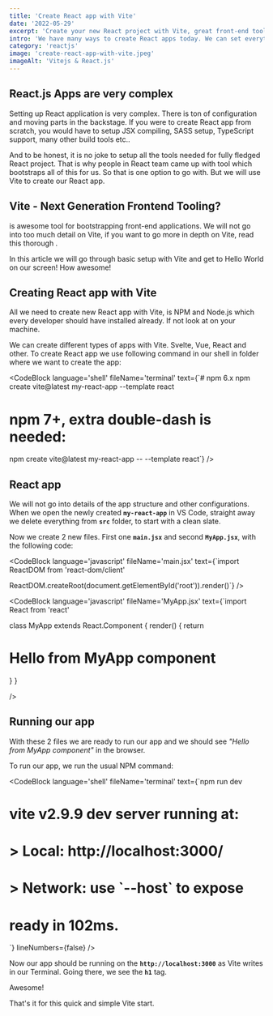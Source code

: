 ```yaml
---
title: 'Create React app with Vite'
date: '2022-05-29'
excerpt: 'Create your new React project with Vite, great front-end tooling application. Vite has many handy features that enable us smooth front-end development. And it is really fast!'
intro: 'We have many ways to create React apps today. We can set everything up from scratch ourselves, we can clone some starter project from GitHub, or we can use tooling app. Vite is one of the newer tooling apps and we will have a look at what it offers.'
category: 'reactjs'
image: 'create-react-app-with-vite.jpeg'
imageAlt: 'Vitejs & React.js'
---
```


## React.js Apps are very complex

Setting up React application is very complex. There is ton of configuration and moving parts in the backstage. If you were to create React app from scratch, you would have to setup JSX compiling, SASS setup, TypeScript support, many other build tools etc.. 

And to be honest, it is no joke to setup all the tools needed for fully fledged React project. That is why people in React team came up with <MdLink url='https://create-react-app.dev/' text='Create React App' /> tool which bootstraps all of this for us. So that is one option to go with. But we will use Vite to create our React app.

## Vite - Next Generation Frontend Tooling?

<MdLink url='https://vitejs.dev/' text='Vite' /> is awesome tool for bootstrapping front-end applications. We will not go into too much detail on Vite, if you want to go more in depth on Vite, read this thorough <MdLink url='https://www.telerik.com/blogs/whats-vite-guide-modern-super-fast-project-tooling' text='Guide on Vite' />. 

In this article we will go through basic setup with Vite and get to Hello World on our screen! How awesome!

## Creating React app with Vite

All we need to create new React app with Vite, is NPM and Node.js which every developer should have installed already. If not look at <MdLinkInternal url='/nodejs/5-ways-to-install-nodejs-in-2022' text='5 ways you can install Node' /> on your machine.

We can create different types of apps with Vite. Svelte, Vue, React and other. To create React app we use following command in our shell in folder where we want to create the app:

<Note text='Different version of NPM requires different Vite command. You can check what version of NPM you have by following shell command: "npm --version"' />

<CodeBlock
language='shell'
fileName='terminal'
text={`# npm 6.x
npm create vite@latest my-react-app --template react

# npm 7+, extra double-dash is needed:

npm create vite@latest my-react-app -- --template react`}
/>

## React app

We will not go into details of the app structure and other configurations. When we open the newly created **`my-react-app`** in VS Code, straight away we delete everything from **`src`** folder, to start with a clean slate.

Now we create 2 new files. First one **`main.jsx`** and second **`MyApp.jsx`**, with the following code:

<CodeBlock
	language='javascript'
	fileName='main.jsx'
	text={`import ReactDOM from 'react-dom/client'

ReactDOM.createRoot(document.getElementById('root')).render(<MyApp />)`}
/>

<CodeBlock
	language='javascript'
	fileName='MyApp.jsx'
	text={`import React from 'react'

class MyApp extends React.Component {
  render() {
    return <h1>Hello from MyApp component</h1>
  }
}

/>

## Running our app

With these 2 files we are ready to run our app and we should see _"Hello from MyApp component"_ in the browser. 

To run our app, we run the usual NPM command:

<CodeBlock 
	language='shell' 
	fileName='terminal' 
	text={`npm run dev

# vite v2.9.9 dev server running at:

# > Local: http://localhost:3000/
# > Network: use \`--host\` to expose

# ready in 102ms.
`} lineNumbers={false} />

Now our app should be running on the **`http://localhost:3000`** as Vite writes in our Terminal. Going there, we see the **`h1`** tag.

Awesome!

That's it for this quick and simple Vite start.